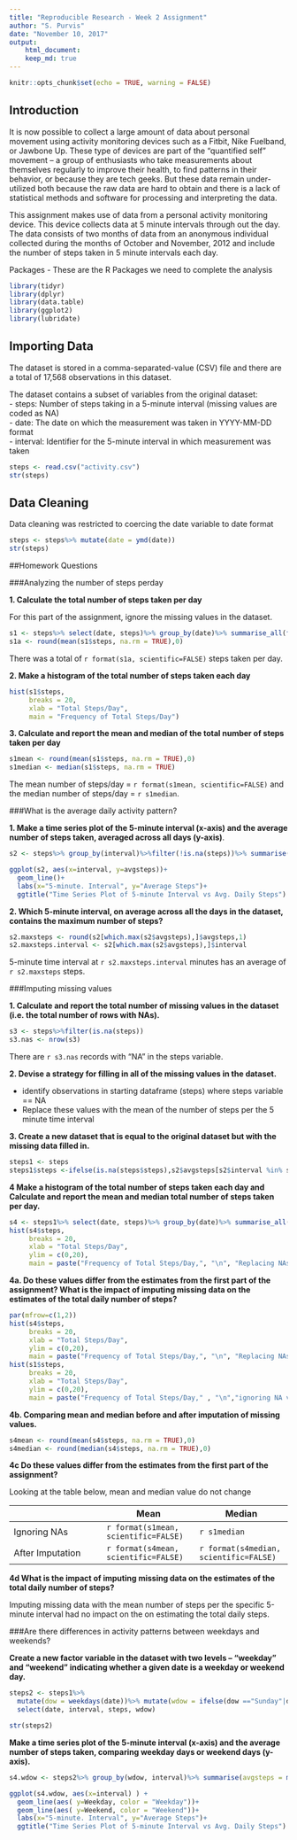 ```yaml
---
title: "Reproducible Research - Week 2 Assignment"
author: "S. Purvis"
date: "November 10, 2017"
output: 
    html_document: 
    keep_md: true
---
```


```r
knitr::opts_chunk$set(echo = TRUE, warning = FALSE)
```

## Introduction

It is now possible to collect a large amount of data about personal movement using activity monitoring devices such as a Fitbit, Nike Fuelband, or Jawbone Up. These type of devices are part of the “quantified self” movement – a group of enthusiasts who take measurements about themselves regularly to improve their health, to find patterns in their behavior, or because they are tech geeks. But these data remain under-utilized both because the raw data are hard to obtain and there is a lack of statistical methods and software for processing and interpreting the data.  

This assignment makes use of data from a personal activity monitoring device. This device collects data at 5 minute intervals through out the day. The data consists of two months of data from an anonymous individual collected during the months of October and November, 2012 and include the number of steps taken in 5 minute intervals each day.  

Packages - These are the R Packages we need to complete the analysis
```r
library(tidyr)
library(dplyr)
library(data.table)
library(ggplot2)
library(lubridate)
```

## Importing Data

The dataset is stored in a comma-separated-value (CSV) file and there are a total of 17,568 observations in this dataset.  

The dataset contains a subset of variables from the original dataset:  
 - steps: Number of steps taking in a 5-minute interval (missing values are coded as NA)  
 - date: The date on which the measurement was taken in YYYY-MM-DD format  
 - interval: Identifier for the 5-minute interval in which measurement was taken  

```r
steps <- read.csv("activity.csv")
str(steps)
```

## Data Cleaning

Data cleaning was restricted to coercing the date variable to date format

```r
steps <- steps%>% mutate(date = ymd(date))
str(steps)
```

##Homework Questions

###Analyzing the number of steps perday

**1. Calculate the total number of steps taken per day**  

For this part of the assignment, ignore the missing values in the dataset.
```r
s1 <- steps%>% select(date, steps)%>% group_by(date)%>% summarise_all(funs(sum))
s1a <- round(mean(s1$steps, na.rm = TRUE),0)
```

There was a total of  `r format(s1a, scientific=FALSE)` steps taken per day.    

**2. Make a histogram of the total number of steps taken each day**  
```r
hist(s1$steps, 
     breaks = 20, 
     xlab = "Total Steps/Day", 
     main = "Frequency of Total Steps/Day")
```

**3. Calculate and report the mean and median of the total number of steps taken per day**  
```r
s1mean <- round(mean(s1$steps, na.rm = TRUE),0)
s1median <- median(s1$steps, na.rm = TRUE)
```

The mean number of steps/day = `r format(s1mean, scientific=FALSE)` and the median number of steps/day = `r s1median`.  

###What is the average daily activity pattern?

**1. Make a time series plot of the 5-minute interval (x-axis) and the average number of steps taken, averaged across all days (y-axis)**.  
```r
s2 <- steps%>% group_by(interval)%>%filter(!is.na(steps))%>% summarise(avgsteps = mean(steps))

ggplot(s2, aes(x=interval, y=avgsteps))+
  geom_line()+
  labs(x="5-minute. Interval", y="Average Steps")+
  ggtitle("Time Series Plot of 5-minute Interval vs Avg. Daily Steps")
```

**2. Which 5-minute interval, on average across all the days in the dataset, contains the maximum number of steps?**

```r
s2.maxsteps <- round(s2[which.max(s2$avgsteps),]$avgsteps,1)
s2.maxsteps.interval <- s2[which.max(s2$avgsteps),]$interval
```

5-minute time interval at `r s2.maxsteps.interval` minutes has an average of `r s2.maxsteps` steps.


###Imputing missing values

**1. Calculate and report the total number of missing values in the dataset (i.e. the total number of rows with NAs).**

```r
s3 <- steps%>%filter(is.na(steps))
s3.nas <- nrow(s3)
```
There are `r s3.nas` records with "NA" in the steps variable.  

**2. Devise a strategy for filling in all of the missing values in the dataset.**  

  - identify observations in starting dataframe (steps) where steps variable == NA
  - Replace these values with the mean of the number of steps per the 5 minute time interval

**3. Create a new dataset that is equal to the original dataset but with the missing data filled in.**  

```r
steps1 <- steps
steps1$steps <-ifelse(is.na(steps$steps),s2$avgsteps[s2$interval %in% steps$interval], steps$steps)
```

**4  Make a histogram of the total number of steps taken each day and Calculate and report the mean and median total number of steps taken per day.**  

```r
s4 <- steps1%>% select(date, steps)%>% group_by(date)%>% summarise_all(funs(sum))
hist(s4$steps, 
     breaks = 20, 
     xlab = "Total Steps/Day", 
     ylim = c(0,20),
     main = paste("Frequency of Total Steps/Day,", "\n", "Replacing NAs with mean values for time interval" ))
```


**4a. Do these values differ from the estimates from the first part of the assignment? What is the impact of imputing missing data on the estimates of the total daily number of steps?** 


```r
par(mfrow=c(1,2))
hist(s4$steps, 
     breaks = 20, 
     xlab = "Total Steps/Day", 
     ylim = c(0,20),
     main = paste("Frequency of Total Steps/Day,", "\n", "Replacing NAs" ))
hist(s1$steps, 
     breaks = 20, 
     xlab = "Total Steps/Day",
     ylim = c(0,20),
     main = paste("Frequency of Total Steps/Day," , "\n","ignoring NA values"))

```

**4b. Comparing mean and median before and after imputation of missing values.**  
```r
s4mean <- round(mean(s4$steps, na.rm = TRUE),0)
s4median <- round(median(s4$steps, na.rm = TRUE),0)
```
**4c Do these values differ from the estimates from the first part of the assignment?** 

Looking at the table below, mean and median value do not change
  

|           |   Mean   |   Median  |
|----------|----------|----------|
Ignoring NAs|`r format(s1mean, scientific=FALSE)`|`r s1median`|
After Imputation|`r format(s4mean, scientific=FALSE)`|`r format(s4median, scientific=FALSE)`|
  
**4d   What is the impact of imputing missing data on the estimates of the total daily number of steps?** 

Imputing missing data with the mean number of steps per the specific 5-minute interval had no impact on the on estimating the total daily steps.
  
  
###Are there differences in activity patterns between weekdays and weekends? 

**Create a new factor variable in the dataset with two levels – “weekday” and “weekend” indicating whether a given date is a weekday or weekend day.**  
```r
steps2 <- steps1%>% 
  mutate(dow = weekdays(date))%>% mutate(wdow = ifelse(dow =="Sunday"|dow == "Saturday","Weekend","Weekday")) %>%
  select(date, interval, steps, wdow)

str(steps2)
```

**Make a time series plot of the 5-minute interval (x-axis) and the average number of steps taken, comparing weekday days or weekend days (y-axis).**  

```r
s4.wdow <- steps2%>% group_by(wdow, interval)%>% summarise(avgsteps = mean(steps)) %>% spread(wdow,avgsteps)

ggplot(s4.wdow, aes(x=interval) ) +
  geom_line(aes( y=Weekday, color = "Weekday"))+
  geom_line(aes( y=Weekend, color = "Weekend"))+
  labs(x="5-minute. Interval", y="Average Steps")+
  ggtitle("Time Series Plot of 5-minute Interval vs Avg. Daily Steps")
```



